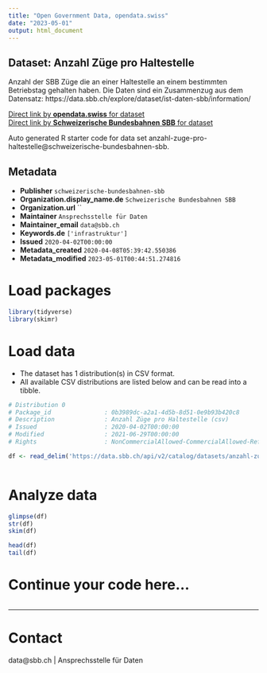 ```yaml
---
title: "Open Government Data, opendata.swiss"
date: "2023-05-01"
output: html_document
---
```


## Dataset: Anzahl Züge pro Haltestelle

Anzahl der SBB Züge die an einer Haltestelle an einem bestimmten Betriebstag gehalten haben. Die Daten sind ein Zusammenzug aus dem Datensatz: https://data.sbb.ch/explore/dataset/ist-daten-sbb/information/

[Direct link by **opendata.swiss** for dataset](https://opendata.swiss/de/dataset/anzahl-zuge-pro-haltestelle)<br>
[Direct link by **Schweizerische Bundesbahnen SBB** for dataset](https://data.sbb.ch/explore/dataset/anzahl-zuge-pro-haltestelle/)

Auto generated R starter code for data set anzahl-zuge-pro-haltestelle@schweizerische-bundesbahnen-sbb.

## Metadata

- **Publisher** `schweizerische-bundesbahnen-sbb`
- **Organization.display_name.de** `Schweizerische Bundesbahnen SBB`
- **Organization.url** ``
- **Maintainer** `Ansprechsstelle für Daten`
- **Maintainer_email** `data@sbb.ch`
- **Keywords.de** `['infrastruktur']`
- **Issued** `2020-04-02T00:00:00`
- **Metadata_created** `2020-04-08T05:39:42.550386`
- **Metadata_modified** `2023-05-01T00:44:51.274816`


# Load packages

```r

library(tidyverse)
library(skimr)

```

# Load data

-   The dataset has 1 distribution(s) in CSV format.
-   All available CSV distributions are listed below and can be read into a tibble.

```r

# Distribution 0
# Package_id               : 0b3989dc-a2a1-4d5b-8d51-0e9b93b420c8
# Description              : Anzahl Züge pro Haltestelle (csv)
# Issued                   : 2020-04-02T00:00:00
# Modified                 : 2021-06-29T00:00:00
# Rights                   : NonCommercialAllowed-CommercialAllowed-ReferenceRequired

df <- read_delim('https://data.sbb.ch/api/v2/catalog/datasets/anzahl-zuge-pro-haltestelle/exports/csv')



```

# Analyze data

```r

glimpse(df)
str(df)
skim(df)

head(df)
tail(df)

```

# Continue your code here...

```r

```

------------------------------------------------------------------------

# Contact

data@sbb.ch | Ansprechsstelle für Daten

